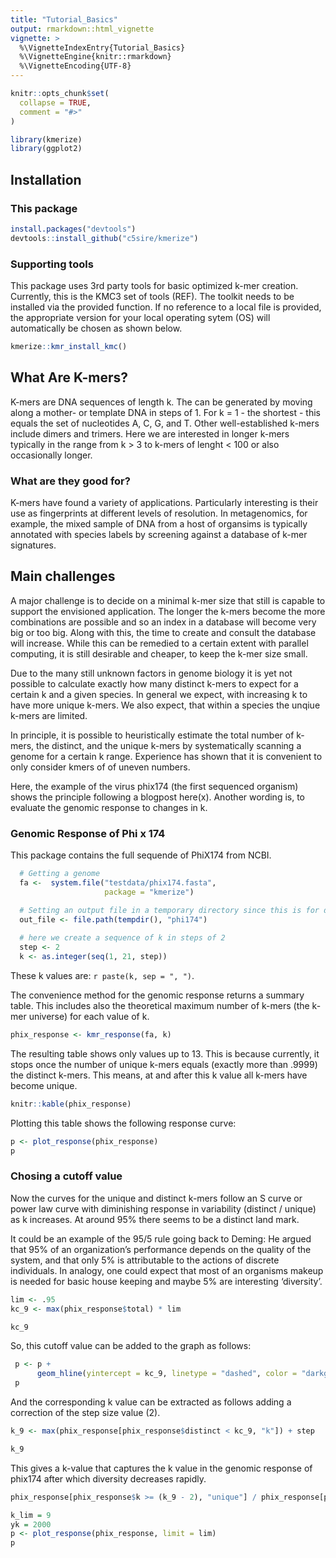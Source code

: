 ```yaml
---
title: "Tutorial_Basics"
output: rmarkdown::html_vignette
vignette: >
  %\VignetteIndexEntry{Tutorial_Basics}
  %\VignetteEngine{knitr::rmarkdown}
  %\VignetteEncoding{UTF-8}
---
```


```r
knitr::opts_chunk$set(
  collapse = TRUE,
  comment = "#>"
)
```

```r
library(kmerize)
library(ggplot2)
```

## Installation

### This package

```r
install.packages("devtools")
devtools::install_github("c5sire/kmerize")
```


### Supporting tools

This package uses 3rd party tools for basic optimized k-mer creation. Currently, this is the KMC3 set of tools (REF).
The toolkit needs to be installed via the provided function. If no reference to a local file is provided,
the appropriate version for your local operating sytem (OS) will automatically be chosen as shown below.

```r
kmerize::kmr_install_kmc()
```



## What Are K-mers?

K-mers are DNA sequences of length k. The can be generated by moving along a mother- or template DNA in steps of 1. For k = 1 - the shortest - this equals the set of nucleotides A, C, G, and T. Other well-established k-mers include dimers and trimers. Here we are interested in longer k-mers typically in the range from k > 3 to k-mers of lenght < 100 or also occasionally longer.

### What are they good for?

K-mers have found a variety of applications. Particularly interesting is their use as fingerprints at different levels of resolution. In metagenomics, for example, the mixed sample of DNA from a host of organsims is typically annotated with species labels by screening against a database of k-mer signatures.

## Main challenges

A major challenge is to decide on a minimal k-mer size that still is capable to support the envisioned application. The longer the k-mers become the more combinations are possible and so an index in a database will become very big or too big. Along with this, the time to create and consult the database will increase. While this can be remedied to a certain extent with parallel computing, it is still desirable and cheaper, to keep the k-mer size small.

Due to the many still unknown factors in genome biology it is yet not possible to calculate exactly how many distinct k-mers to expect for a certain k and a given species. In general we expect, with increasing k to have more unique k-mers. We also expect, that within a species the unqiue k-mers are limited.

In principle, it is possible to heuristically estimate the total number of k-mers, the distinct, and the unique k-mers by systematically scanning a genome for a certain k range. Experience has shown that it is convenient to only consider kmers of of uneven numbers. 

Here, the example of the virus phix174 (the first sequenced organism) shows the principle following a blogpost here(x). Another wording is, to evaluate the genomic response to changes in k.

### Genomic Response of Phi x 174 

This package contains the full sequende of PhiX174 from NCBI. 

```r
  # Getting a genome
  fa <-  system.file("testdata/phix174.fasta", 
                     package = "kmerize")

  # Setting an output file in a temporary directory since this is for demo
  out_file <- file.path(tempdir(), "phi174")
  
  # here we create a sequence of k in steps of 2
  step <- 2
  k <- as.integer(seq(1, 21, step))
```

These k values are: `r paste(k, sep = ", ")`.

The convenience method for the genomic response returns a summary table. This includes also the theoretical maximum number of k-mers (the k-mer universe) for each value of k.
```r
phix_response <- kmr_response(fa, k)
```

The resulting table shows only values up to 13. This is because currently, it stops once the number of unique k-mers equals (exactly more than .9999) the distinct k-mers. This means, at and after this k value all k-mers have become unique.

```r
knitr::kable(phix_response)
```
Plotting this table shows the following response curve:

```r
p <- plot_response(phix_response)
p
```
### Chosing a cutoff value

Now the curves for the unique and distinct k-mers follow an S curve or power law curve with diminishing response in variability (distinct / unique) as k increases. At around 95% there seems to be a distinct land mark.

It could be an example of the 95/5 rule going back to Deming:
He argued that 95% of an organization’s performance depends on the quality of the system, and that only 5% is attributable to the actions of discrete individuals.
In analogy, one could expect that most of an organisms makeup is needed for basic house keeping and maybe 5% are interesting 'diversity'.


```r

lim <- .95
kc_9 <- max(phix_response$total) * lim

kc_9
```

So, this cutoff value can be added to the graph as follows:


```r
 p <- p +
      geom_hline(yintercept = kc_9, linetype = "dashed", color = "darkgreen", lwd = .6)
 p
```
And the corresponding k value can be extracted as follows adding a correction of the step size value (2).

```r
k_9 <- max(phix_response[phix_response$distinct < kc_9, "k"]) + step

k_9
```
This gives a k-value that captures the k value in the genomic response of phix174 after which diversity decreases rapidly.

```r
phix_response[phix_response$k >= (k_9 - 2), "unique"] / phix_response[phix_response$k >= (k_9 - 2), "distinct"]
```



```r
k_lim = 9
yk = 2000
p <- plot_response(phix_response, limit = lim)
p 
```


